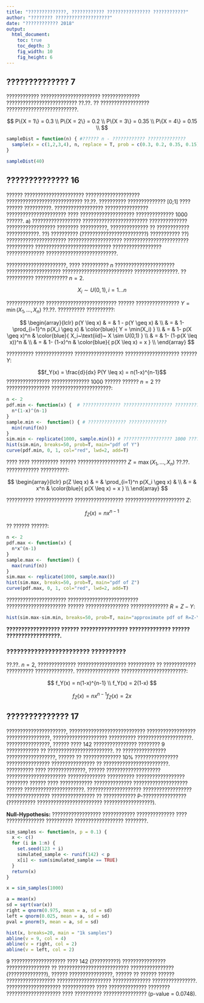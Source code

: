```yaml
---
title: "??????????????, ???????????? ???????????????? ????????????"
author: "???????? ????????????????????"
date: "???????????? 2018"
output: 
  html_document:
    toc: true
    toc_depth: 3
    fig_width: 10
    fig_height: 6
---
```



## ?????????????? 7

???????????? ?????????????????????? ?????????????? ?????????????????????????? ??.??. ?? ?????????????????? ??????????????????????????.

$$
P\{X = 1\} = 0.3 \\
P\{X = 2\} = 0.2 \\
P\{X = 3\} = 0.35 \\
P\{X = 4\} = 0.15 \\
$$

```r
sampleDist = function(n) { #?????? n - ???????????? ??????????????
  sample(x = c(1,2,3,4), n, replace = T, prob = c(0.3, 0.2, 0.35, 0.15)) 
}

sampleDist(40)
```

## ?????????????? 16

?????? ?????????????????????? ???????????????????? ???????????????????????????? ??.??. ?????????? ?????????????? [0;1] ???? ?????? ??????????. ?????????????????? ???????????????? ?????????????????????? ???? ???????????????????? ?????????????? 1000 ??????. a) ?????????????????? ???????????????????????? ?????????????? ?????????????????? ???????? ??????????, ?????????????? ?? ???????????? ????????????. ??) ?????????? (????????????????????????) ??????????? ??) ?????????????????????? ???????????????????? ???????????????????????? ?????????? ???????????????????????????? ?????????????????? ?????????????? ??????????????????????????.

??????????????????????, ???? ?????????? $n$ ?????????????????????? ???????????????????? ?????????????????????????? ????????????????. ?? ?????????? ???????????? $n = 2$.

$$X_i \sim U(0,1), i=1 \ldots n$$

?????????????? ?????????????????????????? ?????? ???????????????? $Y=\min(X_1,\ldots, X_n)$ ??.??. ?????????? ??????????:

$$
\begin{array}{lclr}
p(Y \leq x) & = & 1 - p(Y \geq x) & \\
            & = & 1- \prod_{i=1}^n p(X_i \geq x) & \color{blue}{ Y = \min(X_i) } \\
            & = & 1- p(X \geq x)^n & \color{blue}{ X_i~\text{iid}~ X \sim U(0,1) } \\
            & = & 1- (1-p(X \leq x))^n & \\
            & = & 1- (1-x)^n & \color{blue}{ p(X \leq x) = x } \\
\end{array}
$$

?????????? ?????????????? ?????????????????? ???????????????????? ?????? $Y$:

$$f_Y(x) = \frac{d}{dx} P(Y \leq x) = n(1-x)^{n-1}$$
???????????????? ?????????????? 1000 ?????? ?????? $n = 2$ ?? ???????????????? ??????????????????????:

```r
n <- 2
pdf.min <- function(x) {  # ?????????????? ?????????????????? ?????????????????????? ?????? ?????????? ??????????
  n*(1-x)^(n-1)
}
sample.min <-  function() { # ?????????????? ?????????????? 
  min(runif(n))
}
sim.min <- replicate(1000, sample.min()) # ?????????????????? 1000 ??????
hist(sim.min, breaks=50, prob=T, main="pdf of Y")
curve(pdf.min, 0, 1, col="red", lwd=2, add=T)
```

???? ???? ?????????? ?????? ?????????????????? $Z = \max(X_1,\ldots, X_n)$ ??.??. ???????????? ??????????:

$$
\begin{array}{lclr}
p(Z \leq x) & = & \prod_{i=1}^n p(X_i \geq x) & \\
            & = & x^n & \color{blue}{ p(X \leq x) = x } \\
\end{array}
$$

?????????? ?????????????? ?????????????????? ?????????????????????? $Z$:

$$f_Z(x) = nx^{n-1}$$

?? ?????? ??????:

```r
n <- 2
pdf.max <- function(x) {    
  n*x^(n-1)
}
sample.max <-  function() { 
  max(runif(n))
}
sim.max <- replicate(1000, sample.max()) 
hist(sim.max, breaks=50, prob=T, main="pdf of Z")
curve(pdf.max, 0, 1, col="red", lwd=2, add=T)
```

?????????????????????? ?????????????????????????? ?????????????????????? ?????? ???????????????? ?????????????? $R=Z-Y$:

```r
hist(sim.max-sim.min, breaks=50, prob=T, main="approximate pdf of R=Z-Y")
```

**?????????????????? ?????? ???????????????? ?????????????? ?????? ??????????????????.** 

### ???????????????????????? ??????????

??.??. $n=2$, ?????????????? ?????????????????? ?????????? ?? ???????????? ?????????? ??????????????. ???????????????? ????????????????????????:

$$ 
f_Y(x) = n(1-x)^{n-1} \\
f_Y(x) = 2(1-x)
$$

$$
f_Z(x) = nx^{n-1}
f_Z(x) = 2x
$$

## ?????????????? 17

??????????????????????, ???????????????????????????? ?????????????????? ????????????????, ???????????????????? ?????????? ????????????????????. ????????????????, ?????? ???? 142 ???????????????? ???????? 9 ???????????? ?? ????????????????????????. ?? ???????????????? ??????????????????, ?????? ?? ?????????????? 10% ???????????????? ???????????????? ???????????????? ?? ????????????????????????. ?????????? ???? ??????????????, ?????? ???????????????????? ?????????????????????? ?????????????? ?????????? ?????????????????? ???????? ?????? ???? ???????????? ?????????????? ???????????????????? ?????? ??????????????????????. ???????????????????? ?????????????????? ???????????????? ???????????????? ?? ???????????? P-???????????????? (?????????? ???????????????????????? ??????????????????).

**Null-Hypothesis:** ?????????????????? ???????????? ?????????????? ???? ?????????????? ?????????? ?????????????????? ????????.

```r

sim_samples <- function(n, p = 0.1) {
  x <- c()
  for (i in 1:n) {
    set.seed(123 + i)
    simulated_sample <- runif(142) < p
    x[i] <- sum(simulated_sample == TRUE)
  }
  return(x)
}

x = sim_samples(1000)

a = mean(x)
sd = sqrt(var(x))
right = qnorm(0.975, mean = a, sd = sd)
left = qnorm(0.025, mean = a, sd = sd)
pval = pnorm(9, mean = a, sd = sd)

hist(x, breaks=20, main = "1k samples")
abline(v = 9, col = 4)
abline(v = right, col = 2)
abline(v = left, col = 2)

```

9 ???????????????????? ???? 142 (??????????) ???????????????? ???????????????? ?? ?????????????????????????? ???????????????? (??????????????), ?????? ????????????????, ?????? ?? ?????? ?????? ?????????????????? ???????????????????? ?????????????? ????????????????. ???????????????????? ???????????? ???? ?????????????? ???????? ???????????????????? ???? ?????????? ???????????????? (p-value = 0.0748).
